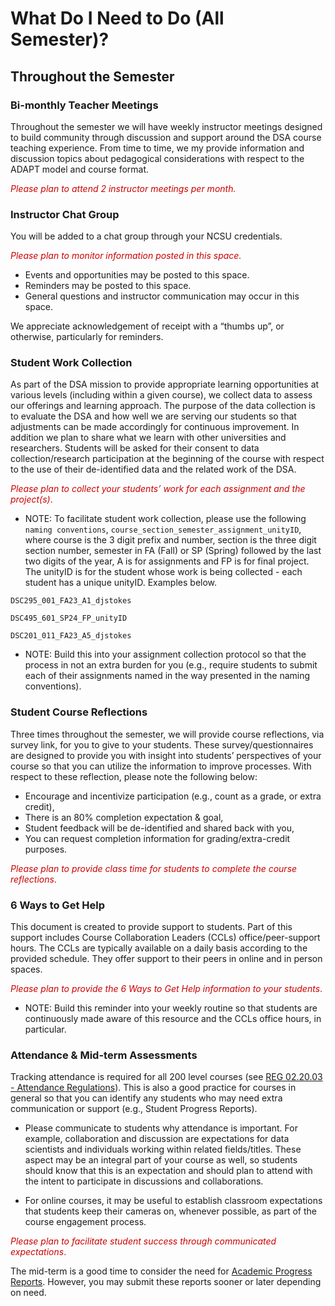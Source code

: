 # What Do I Need to Do (All Semester)?

## Throughout the Semester

### Bi-monthly Teacher Meetings

Throughout the semester we will have weekly instructor meetings designed to build community through discussion and support around the DSA course teaching experience. From time to time, we my provide information and discussion topics about pedagogical considerations with respect to the ADAPT model and course format. 
 
 <span style="color: #CC0000;"> *Please plan to attend 2 instructor meetings per month.* </span>

### Instructor Chat Group

You will be added to a chat group through your NCSU credentials. 

 <span style="color: #CC0000;"> *Please plan to monitor information posted in this space.* </span>
 
 - Events and opportunities may be posted to this space.
 - Reminders may be posted to this space.
 - General questions and instructor communication may occur in this space.

We appreciate acknowledgement of receipt with a "thumbs up", or otherwise, particularly for reminders.
 
### Student Work Collection

As part of the DSA mission to provide appropriate learning opportunities at various levels (including within a given course), we collect data to assess our offerings and learning approach. The purpose of the data collection is to evaluate the DSA and how well we are serving our students so that adjustments can be made accordingly for continuous improvement. In addition we plan to share what we learn with other universities and researchers. Students will be asked for their consent to data collection/research participation at the beginning of the course with respect to the use of their de-identified data and the related work of the DSA.

<span style="color: #CC0000;"> *Please plan to collect your students' work for each assignment and the project(s)*. </span>

 - NOTE: To facilitate student work collection, please use the following `naming conventions`, `course_section_semester_assignment_unityID`, where course is the 3 digit prefix and number, section is the three digit section number, semester in FA (Fall) or SP (Spring) followed by the last two digits of the year, A is for assignments and FP is for final project. The unityID is for the student whose work is being collected - each student has a unique unityID. Examples below.
 
  `DSC295_001_FA23_A1_djstokes`
  
  `DSC495_601_SP24_FP_unityID`
  
  `DSC201_011_FA23_A5_djstokes`

 - NOTE: Build this into your assignment collection protocol so that the process in not an extra burden for you (e.g., require students to submit each of their assignments named in the way presented in the naming conventions).
 
### Student Course Reflections

Three times throughout the semester, we will provide course reflections, via survey link, for you to give to your students. These survey/questionnaires are designed to provide you with insight into students' perspectives of your course so that you can utilize the information to improve processes. With respect to these reflection, please note the following below:
 
 - Encourage and incentivize participation (e.g., count as a grade, or extra credit),
 - There is an 80% completion expectation & goal,
 - Student feedback will be de-identified and shared back with you,
 - You can request completion information for grading/extra-credit purposes.

<span style="color: #CC0000;"> *Please plan to provide class time for students to complete the course reflections*. </span>

### 6 Ways to Get Help
 
This document is created to provide support to students. Part of this support includes Course Collaboration Leaders (CCLs) office/peer-support hours. The CCLs are typically available on a daily basis according to the provided schedule. They offer support to their peers in online and in person spaces. 
 
<span style="color: #CC0000;"> *Please plan to provide the 6 Ways to Get Help information to your students*. </span> 
 
 - NOTE: Build this reminder into your weekly routine so that students are continuously made aware of this resource and the CCLs office hours, in particular.
 
### Attendance & Mid-term Assessments

Tracking attendance is required for all 200 level courses (see [REG 02.20.03 - Attendance Regulations](https://policies.ncsu.edu/regulation/reg-02-20-03-attendance-regulations/)). This is also a good practice for courses in general so that you can identify any students who may need extra communication or support (e.g., Student Progress Reports). 
 
 - Please communicate to students why attendance is important. For example, collaboration and discussion are expectations for data scientists and individuals working within related fields/titles. These aspect may be an integral part of your course as well, so students should know that this is an expectation and should plan to attend with the intent to participate in discussions and collaborations.
 
 - For online courses, it may be useful to establish classroom expectations that students keep their cameras on, whenever possible, as part of the course engagement process.

<span style="color: #CC0000;"> *Please plan to facilitate student success through communicated expectations*. </span> 

The mid-term is a good time to consider the need for [Academic Progress Reports](https://dasa.ncsu.edu/faculty-resources/academic-progress-reporting/). However, you may submit these reports sooner or later depending on need.

|
|
